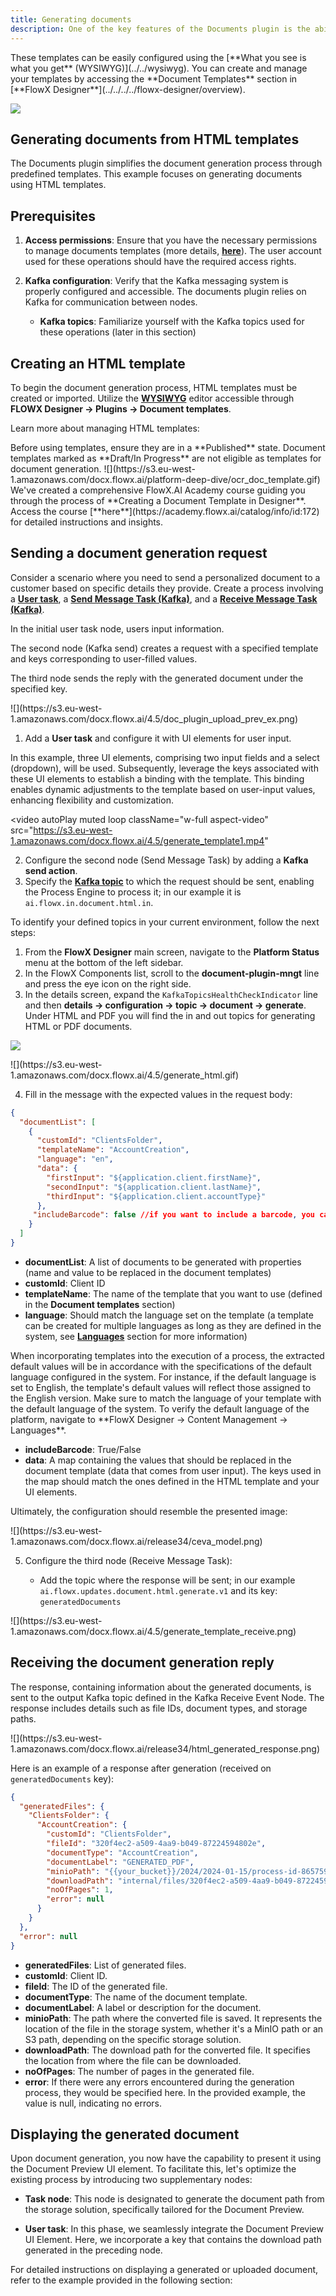 ```yaml
---
title: Generating documents
description: One of the key features of the Documents plugin is the ability to generate new documents using custom templates, which can be pre-filled with data relevant to the current process instance. 
---
```


<Info>
These templates can be easily configured using the [**What you see is what you get** (WYSIWYG)](../../wysiwyg). You can create and manage your templates by accessing the **Document Templates** section in [**FlowX Designer**](../../../../flowx-designer/overview).
</Info>

![](https://s3.eu-west-1.amazonaws.com/docx.flowx.ai/platform-deep-dive/docs_plugin_template.png)

## Generating documents from HTML templates

The Documents plugin simplifies the document generation process through predefined templates. This example focuses on generating documents using HTML templates.

## Prerequisites

1. **Access permissions**: Ensure that you have the necessary permissions to manage documents templates (more details, [**here**](../../../../../setup-guides/plugins-access-rights/configuring-access-rights-for-documents)). The user account used for these operations should have the required access rights.

2. **Kafka configuration**: Verify that the Kafka messaging system is properly configured and accessible. The documents plugin relies on Kafka for communication between nodes.

    - **Kafka topics**: Familiarize yourself with the Kafka topics used for these operations (later in this section)

## Creating an HTML template

To begin the document generation process, HTML templates must be created or imported. Utilize the [**WYSIWYG**](/4.1.x/docs/platform-deep-dive/plugins/wysiwyg) editor accessible through **FLOWX Designer → Plugins → Document templates**.

Learn more about managing HTML templates:

<Card title="Managing HTML templates" href="./managing-html-templates" icon ="files"/>

<Check>
Before using templates, ensure they are in a **Published** state. Document templates marked as **Draft/In Progress** are not eligible as templates for document generation.
</Check>

<Frame>
![](https://s3.eu-west-1.amazonaws.com/docx.flowx.ai/platform-deep-dive/ocr_doc_template.gif)
</Frame>

<Tip> 
We've created a comprehensive FlowX.AI Academy course guiding you through the process of **Creating a Document Template in Designer**. Access the course [**here**](https://academy.flowx.ai/catalog/info/id:172) for detailed instructions and insights.
</Tip>

## Sending a document generation request

Consider a scenario where you need to send a personalized document to a customer based on specific details they provide. Create a process involving a [**User task**](../../../../building-blocks/node/user-task-node), a [**Send Message Task (Kafka)**](../../../../building-blocks/node/message-send-received-task-node#message-send-task), and a [**Receive Message Task (Kafka)**](../../../../building-blocks/node/message-send-received-task-node#message-receive-task).

<Info>
In the initial user task node, users input information.

The second node (Kafka send) creates a request with a specified template and keys corresponding to user-filled values.

The third node sends the reply with the generated document under the specified key.
</Info>

<Frame>
![](https://s3.eu-west-1.amazonaws.com/docx.flowx.ai/4.5/doc_plugin_upload_prev_ex.png)
</Frame>

1. Add a **User task** and configure it with UI elements for user input.

<Info>
In this example, three UI elements, comprising two input fields and a select (dropdown), will be used. Subsequently, leverage the keys associated with these UI elements to establish a binding with the template. This binding enables dynamic adjustments to the template based on user-input values, enhancing flexibility and customization.
</Info>


<video
  autoPlay
  muted
  loop
  className="w-full aspect-video"
  src="https://s3.eu-west-1.amazonaws.com/docx.flowx.ai/4.5/generate_template1.mp4"
></video>



2. Configure the second node (Send Message Task) by adding a **Kafka send action**.
3. Specify the [**Kafka topic**](../../../../../setup-guides/plugins-setup-guide/documents-plugin-setup#kafka-configuration) to which the request should be sent, enabling the Process Engine to process it; in our example it is `ai.flowx.in.document.html.in`.

<Tip>
To identify your defined topics in your current environment, follow the next steps:

1. From the **FlowX Designer** main screen, navigate to the **Platform Status** menu at the bottom of the left sidebar.
2. In the FlowX Components list, scroll to the **document-plugin-mngt** line and press the eye icon on the right side.
3. In the details screen, expand the `KafkaTopicsHealthCheckIndicator` line and then **details → configuration → topic → document → generate**. Under HTML and PDF you will find the in and out topics for generating HTML or PDF documents.


![](https://s3.eu-west-1.amazonaws.com/docx.flowx.ai/release34/kafka_topics_html_generate.png)

</Tip>

<Frame>
![](https://s3.eu-west-1.amazonaws.com/docx.flowx.ai/4.5/generate_html.gif)
</Frame>

4. Fill in the message with the expected values in the request body:

```json
{ 
  "documentList": [
    {
      "customId": "ClientsFolder",
      "templateName": "AccountCreation",
      "language": "en",
      "data": {
        "firstInput": "${application.client.firstName}",
        "secondInput": "${application.client.lastName}",
        "thirdInput": "${application.client.accountType}"
      },
     "includeBarcode": false //if you want to include a barcode, you can set it to true
    }
  ]
}
```

- **documentList**: A list of documents to be generated with properties (name and value to be replaced in the document templates)
- **customId**: Client ID
- **templateName**: The name of the template that you want to use (defined in the **Document templates** section)
- **language**: Should match the language set on the template (a template can be created for multiple languages as long as they are defined in the system, see [**Languages**](/4.1.x/docs/platform-deep-dive/core-extensions/content-management/languages) section for more information)

<Info>
When incorporating templates into the execution of a process, the extracted default values will be in accordance with the specifications of the default language configured in the system. For instance, if the default language is set to English, the template's default values will reflect those assigned to the English version. Make sure to match the language of your template with the default language of the system.
<Tip>
To verify the default language of the platform, navigate to **FlowX Designer → Content Management → Languages**.
</Tip>

</Info>

- **includeBarcode**: True/False
- **data**: A map containing the values that should be replaced in the document template (data that comes from user input). The keys used in the map should match the ones defined in the HTML template and your UI elements.

Ultimately, the configuration should resemble the presented image:

<Frame>
![](https://s3.eu-west-1.amazonaws.com/docx.flowx.ai/release34/ceva_model.png)
</Frame>

5. Configure the third node (Receive Message Task): 

    *  Add the topic where the response will be sent; in our example `ai.flowx.updates.document.html.generate.v1` and its key: `generatedDocuments`
  
<Frame>
![](https://s3.eu-west-1.amazonaws.com/docx.flowx.ai/4.5/generate_template_receive.png)    
</Frame>

## Receiving the document generation reply

The response, containing information about the generated documents, is sent to the output Kafka topic defined in the Kafka Receive Event Node. The response includes details such as file IDs, document types, and storage paths.

<Frame>
![](https://s3.eu-west-1.amazonaws.com/docx.flowx.ai/release34/html_generated_response.png)
</Frame>

Here is an example of a response after generation (received on `generatedDocuments` key):

```json
{
  "generatedFiles": {
    "ClientsFolder": {
      "AccountCreation": {
        "customId": "ClientsFolder",
        "fileId": "320f4ec2-a509-4aa9-b049-87224594802e",
        "documentType": "AccountCreation",
        "documentLabel": "GENERATED_PDF",
        "minioPath": "{{your_bucket}}/2024/2024-01-15/process-id-865759/ClientsFolder/6869_AccountCreation.pdf",
        "downloadPath": "internal/files/320f4ec2-a509-4aa9-b049-87224594802e/download",
        "noOfPages": 1,
        "error": null
      }
    }
  },
  "error": null
}
```

* **generatedFiles**: List of generated files.
* **customId**: Client ID.
* **fileId**: The ID of the generated file.
* **documentType**: The name of the document template.
* **documentLabel**: A label or description for the document.
* **minioPath**: The path where the converted file is saved. It represents the location of the file in the storage system, whether it's a MinIO path or an S3 path, depending on the specific storage solution.
* **downloadPath**: The download path for the converted file. It specifies the location from where the file can be downloaded.
* **noOfPages**: The number of pages in the generated file.
* **error**: If there were any errors encountered during the generation process, they would be specified here. In the provided example, the value is null, indicating no errors.

## Displaying the generated document

Upon document generation, you now have the capability to present it using the Document Preview UI element. To facilitate this, let's optimize the existing process by introducing two supplementary nodes:

* **Task node**: This node is designated to generate the document path from the storage solution, specifically tailored for the Document Preview.

* **User task**: In this phase, we seamlessly integrate the Document Preview UI Element. Here, we incorporate a key that contains the download path generated in the preceding node.

For detailed instructions on displaying a generated or uploaded document, refer to the example provided in the following section:

<Card title="Uploading a new document" href="./uploading-a-new-document" icon="file">
</Card>


